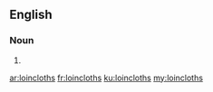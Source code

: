 ==English==

===Noun===
{{head|en|noun plural form}}

# {{plural of|loincloth|lang=en}}

[[ar:loincloths]]
[[fr:loincloths]]
[[ku:loincloths]]
[[my:loincloths]]